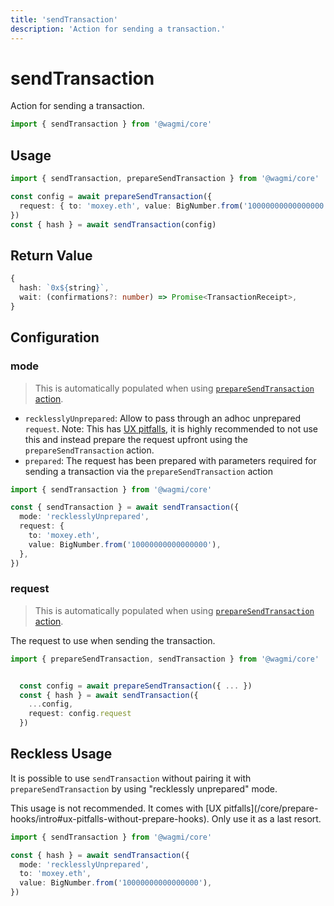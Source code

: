 ```yaml
---
title: 'sendTransaction'
description: 'Action for sending a transaction.'
---
```



# sendTransaction

Action for sending a transaction.

```ts
import { sendTransaction } from '@wagmi/core'
```

## Usage

```ts {6}
import { sendTransaction, prepareSendTransaction } from '@wagmi/core'

const config = await prepareSendTransaction({
  request: { to: 'moxey.eth', value: BigNumber.from('10000000000000000') },
})
const { hash } = await sendTransaction(config)
```

## Return Value

```ts
{
  hash: `0x${string}`,
  wait: (confirmations?: number) => Promise<TransactionReceipt>,
}
```

## Configuration

### mode

> This is automatically populated when using [`prepareSendTransaction` action](/core/actions/prepareSendTransaction).

- `recklesslyUnprepared`: Allow to pass through an adhoc unprepared `request`. Note: This has [UX pitfalls](/react/prepare-hooks/intro#ux-pitfalls-without-prepare-hooks), it is highly recommended to not use this and instead prepare the request upfront using the `prepareSendTransaction` action.
- `prepared`: The request has been prepared with parameters required for sending a transaction via the `prepareSendTransaction` action

```ts {4}
import { sendTransaction } from '@wagmi/core'

const { sendTransaction } = await sendTransaction({
  mode: 'recklesslyUnprepared',
  request: {
    to: 'moxey.eth',
    value: BigNumber.from('10000000000000000'),
  },
})
```

### request

> This is automatically populated when using [`prepareSendTransaction` action](/core/actions/prepareSendTransaction).

The request to use when sending the transaction.

```ts {7}
import { prepareSendTransaction, sendTransaction } from '@wagmi/core'


  const config = await prepareSendTransaction({ ... })
  const { hash } = await sendTransaction({
    ...config,
    request: config.request
  })

```

## Reckless Usage

It is possible to use `sendTransaction` without pairing it with `prepareSendTransaction` by using "recklessly unprepared" mode.

<Callout>
  This usage is not recommended. It comes with [UX
  pitfalls](/core/prepare-hooks/intro#ux-pitfalls-without-prepare-hooks). Only
  use it as a last resort.
</Callout>

```ts {4-6}
import { sendTransaction } from '@wagmi/core'

const { hash } = await sendTransaction({
  mode: 'recklesslyUnprepared',
  to: 'moxey.eth',
  value: BigNumber.from('10000000000000000'),
})
```
